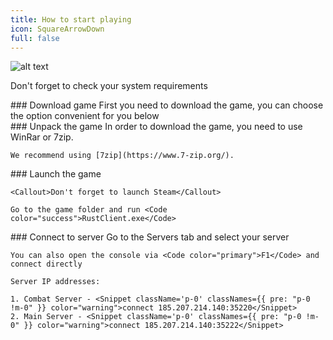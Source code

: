 ```yaml
---
title: How to start playing
icon: SquareArrowDown
full: false
---
```



![alt text](https://s3.dreamrusttop.ru/dream/images/wiki_banner.png)

<Callout>Don't forget to check your system requirements</Callout>

<div className="steps">
  <div className="step">
    ### Download game
    First you need to download the game, you can choose the option convenient for you below
    <DownloadGame download='Download' label='Choose'/>
  </div>
  <div className="step">
    ### Unpack the game
    In order to download the game, you need to use WinRar or 7zip.

    We recommend using [7zip](https://www.7-zip.org/).
  </div>
  <div className="step">
    ### Launch the game

    <Callout>Don't forget to launch Steam</Callout>

    Go to the game folder and run <Code color="success">RustClient.exe</Code>
  </div>
  <div className="step">
    ### Connect to server
    Go to the Servers tab and select your server

    You can also open the console via <Code color="primary">F1</Code> and connect directly

    Server IP addresses:

    1. Combat Server - <Snippet className='p-0' classNames={{ pre: "p-0 !m-0" }} color="warning">connect 185.207.214.140:35220</Snippet>
    2. Main Server - <Snippet className='p-0' classNames={{ pre: "p-0 !m-0" }} color="warning">connect 185.207.214.140:35222</Snippet>
  </div>
</div>
